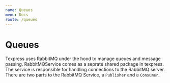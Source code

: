 ```yaml
---
name: Queues
menu: Docs
route: /queues
---
```


# Queues

Texpress uses RabbitMQ under the hood to manage queues and message passing. RabbitMQService comes as a seprate shared package in texpress. The service is responsible for handling connections to the RabbitMQ server. There are two parts to the RabbitMQ Service, a `Publisher` and a `Consumer`.
